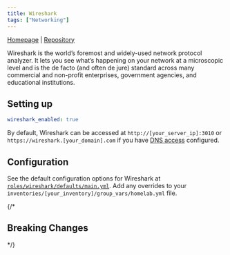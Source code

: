 ```yaml
---
title: Wireshark
tags: ["Networking"]
---
```



[Homepage](https://www.wireshark.org/) |
[Repository](https://github.com/linuxserver/docker-wireshark)

<Tags tags={frontmatter.tags} />

Wireshark is the world’s foremost and widely-used network protocol analyzer. It lets you see what’s happening on your network at a microscopic level and is the de facto (and often de jure) standard across many commercial and non-profit enterprises, government agencies, and educational institutions.

## Setting up

```yaml title="inventories/homelab/group_vars/homelab.yml"
wireshark_enabled: true
```

By default, Wireshark can be accessed at `http://[your_server_ip]:3010` or `https://wireshark.[your_domain].com` if you have [DNS access](../../guides/dns-access/) configured.

## Configuration

See the default configuration options for Wireshark at [`roles/wireshark/defaults/main.yml`](https://github.com/Dylancyclone/ansible-homelab-orchestration/blob/main/roles/wireshark/defaults/main.yml).
Add any overrides to your `inventories/[your_inventory]/group_vars/homelab.yml` file.

{/* 

## Breaking Changes

*/}